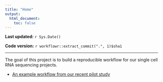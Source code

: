 ```yaml
---
title: "Home"
output:
  html_document:
    toc: false
---
```


**Last updated:** `r Sys.Date()`

**Code version:** `r workflowr::extract_commit(".", 1)$sha1`

---


The goal of this project is to build a reproducible workflow for our single cell RNA sequencing projects. 


* [An example workflow from our recent pilot study](example-workflow.html)


